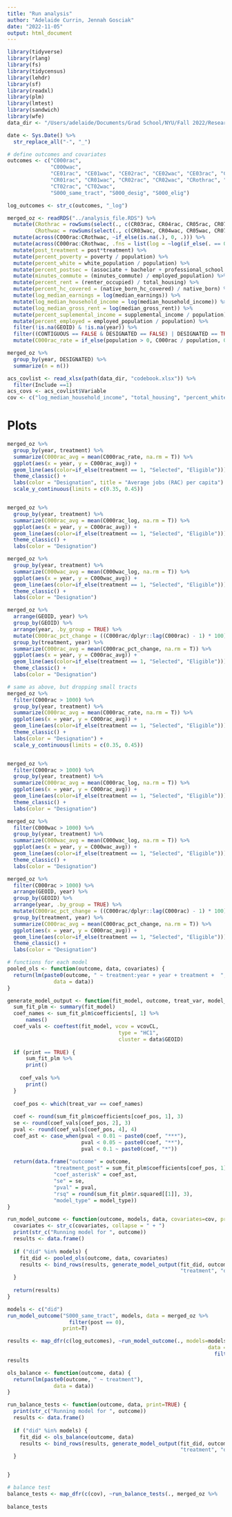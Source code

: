 ```yaml
---
title: "Run analysis"
author: "Adelaide Currin, Jennah Gosciak"
date: "2022-11-05"
output: html_document
---
```


```r
library(tidyverse)
library(rlang)
library(fs)
library(tidycensus)
library(lehdr)
library(sf)
library(readxl)
library(plm)
library(lmtest)
library(sandwich)
library(wfe)
data_dir <- "/Users/adelaide/Documents/Grad School/NYU/Fall 2022/Research Methods/Project"

date <- Sys.Date() %>% 
  str_replace_all("-", "_")
```

```r
# define outcomes and covariates
outcomes <- c("C000rac", 
              "C000wac",
              "CE01rac", "CE01wac", "CE02rac", "CE02wac", "CE03rac", "CEO3wac",
              "CR01rac", "CR01wac", "CR02rac", "CR02wac", "CRothrac", "CRothwac",
              "CT02rac", "CT02wac",
              "S000_same_tract", "S000_desig", "S000_elig")

log_outcomes <- str_c(outcomes, "_log")


```

```r

merged_oz <- readRDS("../analysis_file.RDS") %>% 
  mutate(CRothrac = rowSums(select(., c(CR03rac, CR04rac, CR05rac, CR07rac)), na.rm = T),
         CRothwac = rowSums(select(., c(CR03wac, CR04wac, CR05wac, CR07wac)), na.rm = T)) %>% 
  mutate(across(C000rac:CRothwac, ~if_else(is.na(.), 0, .))) %>% 
  mutate(across(C000rac:CRothwac, .fns = list(log = ~log(if_else(. == 0, 1, .))), .names = "{.col}_{.fn}")) %>% 
  mutate(post_treatment = post*treatment) %>% 
  mutate(percent_poverty = poverty / population) %>% 
  mutate(percent_white = white_population / population) %>% 
  mutate(percent_postsec = (associate + bachelor + professional_school + doctoral) / population) %>% 
  mutate(minutes_commute = (minutes_commute) / employed_population) %>% 
  mutate(percent_rent = (renter_occupied) / total_housing) %>% 
  mutate(percent_hc_covered = (native_born_hc_covered) / native_born) %>% 
  mutate(log_median_earnings = log(median_earnings)) %>% 
  mutate(log_median_household_income = log(median_household_income)) %>% 
  mutate(log_median_gross_rent = log(median_gross_rent)) %>% 
  mutate(percent_suplemental_income = supplemental_income / population) %>% 
  mutate(percent_employed = employed_population / population) %>% 
  filter(!is.na(GEOID) & !is.na(year)) %>% 
  filter((CONTIGUOUS == FALSE & DESIGNATED == FALSE) | DESIGNATED == TRUE) %>%
  mutate(C000rac_rate = if_else(population > 0, C000rac / population, 0))

merged_oz %>% 
  group_by(year, DESIGNATED) %>% 
  summarize(n = n())

acs_covlist <- read_xlsx(path(data_dir, "codebook.xlsx")) %>% 
  filter(Include ==1)
acs_covs <- acs_covlist$Variable
cov <- c("log_median_household_income", "total_housing", "percent_white", "percent_postsec", "percent_rent", "percent_hc_covered", "percent_poverty", "percent_suplemental_income", "percent_employed")

```

# Plots

```r
merged_oz %>% 
  group_by(year, treatment) %>% 
  summarize(C000rac_avg = mean(C000rac_rate, na.rm = T)) %>% 
  ggplot(aes(x = year, y = C000rac_avg)) +
  geom_line(aes(color=if_else(treatment == 1, "Selected", "Eligible"))) +
  theme_classic() +
  labs(color = "Designation", title = "Average jobs (RAC) per capita") +
  scale_y_continuous(limits = c(0.35, 0.45))


merged_oz %>% 
  group_by(year, treatment) %>% 
  summarize(C000rac_avg = mean(C000rac_log, na.rm = T)) %>% 
  ggplot(aes(x = year, y = C000rac_avg)) +
  geom_line(aes(color=if_else(treatment == 1, "Selected", "Eligible"))) +
  theme_classic() +
  labs(color = "Designation")

merged_oz %>% 
  group_by(year, treatment) %>% 
  summarize(C000wac_avg = mean(C000wac_log, na.rm = T)) %>% 
  ggplot(aes(x = year, y = C000wac_avg)) +
  geom_line(aes(color=if_else(treatment == 1, "Selected", "Eligible"))) +
  theme_classic() +
  labs(color = "Designation")

merged_oz %>% 
  arrange(GEOID, year) %>% 
  group_by(GEOID) %>% 
  arrange(year, .by_group = TRUE) %>% 
  mutate(C000rac_pct_change = ((C000rac/dplyr::lag(C000rac) - 1) * 100)) %>% 
  group_by(treatment, year) %>% 
  summarize(C000rac_avg = mean(C000rac_pct_change, na.rm = T)) %>% 
  ggplot(aes(x = year, y = C000rac_avg)) +
  geom_line(aes(color=if_else(treatment == 1, "Selected", "Eligible"))) +
  theme_classic() +
  labs(color = "Designation")
```

```r
# same as above, but dropping small tracts
merged_oz %>% 
  filter(C000rac > 1000) %>% 
  group_by(year, treatment) %>% 
  summarize(C000rac_avg = mean(C000rac_rate, na.rm = T)) %>% 
  ggplot(aes(x = year, y = C000rac_avg)) +
  geom_line(aes(color=if_else(treatment == 1, "Selected", "Eligible"))) +
  theme_classic() +
  labs(color = "Designation") +
  scale_y_continuous(limits = c(0.35, 0.45))


merged_oz %>% 
  filter(C000rac > 1000) %>% 
  group_by(year, treatment) %>% 
  summarize(C000rac_avg = mean(C000rac_log, na.rm = T)) %>% 
  ggplot(aes(x = year, y = C000rac_avg)) +
  geom_line(aes(color=if_else(treatment == 1, "Selected", "Eligible"))) +
  theme_classic() +
  labs(color = "Designation")

merged_oz %>% 
  filter(C000wac > 1000) %>% 
  group_by(year, treatment) %>% 
  summarize(C000wac_avg = mean(C000wac_log, na.rm = T)) %>% 
  ggplot(aes(x = year, y = C000wac_avg)) +
  geom_line(aes(color=if_else(treatment == 1, "Selected", "Eligible"))) +
  theme_classic() +
  labs(color = "Designation")

merged_oz %>% 
  filter(C000rac > 1000) %>% 
  arrange(GEOID, year) %>% 
  group_by(GEOID) %>% 
  arrange(year, .by_group = TRUE) %>% 
  mutate(C000rac_pct_change = ((C000rac/dplyr::lag(C000rac) - 1) * 100)) %>% 
  group_by(treatment, year) %>% 
  summarize(C000rac_avg = mean(C000rac_pct_change, na.rm = T)) %>% 
  ggplot(aes(x = year, y = C000rac_avg)) +
  geom_line(aes(color=if_else(treatment == 1, "Selected", "Eligible"))) +
  theme_classic() +
  labs(color = "Designation")
```

```r
# functions for each model
pooled_ols <- function(outcome, data, covariates) {
  return(lm(paste0(outcome, " ~ treatment:year + year + treatment +  ", str_c(covariates, collapse = "+")),
               data = data))
}
```


```r
generate_model_output <- function(fit_model, outcome, treat_var, model_type, data, print) {
  sum_fit_plm <- summary(fit_model)
  coef_names <- sum_fit_plm$coefficients[, 1] %>% 
      names()
  coef_vals <- coeftest(fit_model, vcov = vcovCL,
                                    type = "HC1",
                                    cluster = data$GEOID)
  
  if (print == TRUE) {
      sum_fit_plm %>% 
      print() 
    
    coef_vals %>% 
      print()
  }
  
  coef_pos <- which(treat_var == coef_names)
  
  coef <- round(sum_fit_plm$coefficients[coef_pos, 1], 3)
  se <- round(coef_vals[coef_pos, 2], 3)
  pval <- round(coef_vals[coef_pos, 4], 4)
  coef_ast <- case_when(pval < 0.01 ~ paste0(coef, "***"),
                        pval < 0.05 ~ paste0(coef, "**"),
                        pval < 0.1 ~ paste0(coef, "*"))
  
  return(data.frame("outcome" = outcome,
               "treatment_post" = sum_fit_plm$coefficients[coef_pos, 1],
               "coef_asterisk" = coef_ast,
               "se" = se,
               "pval" = pval,
               "rsq" = round(sum_fit_plm$r.squared[[1]], 3),
               "model_type" = model_type))
}

run_model_outcome <- function(outcome, models, data, covariates=cov, print=TRUE) {
  covariates <- str_c(covariates, collapse = " + ")
  print(str_c("Running model for ", outcome))
  results <- data.frame()
  
  if ("did" %in% models) {
    fit_did <- pooled_ols(outcome, data, covariates)
    results <- bind_rows(results, generate_model_output(fit_did, outcome,
                                                        "treatment", "did", data, print=print)) 
  }
 
  return(results)
}

models <- c("did")
run_model_outcome("S000_same_tract", models, data = merged_oz %>% 
                    filter(post == 0),
                  print=T)
```
```r
results <- map_dfr(c(log_outcomes), ~run_model_outcome(., models=models, 
                                                                 data = merged_oz %>% 
                                                                   filter(post == 0), print=T))
results
```

```r
ols_balance <- function(outcome, data) {
  return(lm(paste0(outcome, " ~ treatment"),
               data = data))
}

run_balance_tests <- function(outcome, data, print=TRUE) {
  print(str_c("Running model for ", outcome))
  results <- data.frame()
  
  if ("did" %in% models) {
    fit_did <- ols_balance(outcome, data)
    results <- bind_rows(results, generate_model_output(fit_did, outcome,
                                                        "treatment", "did", data, print=print)) 
  }


}

# balance test
balance_tests <- map_dfr(c(cov), ~run_balance_tests(., merged_oz %>% 
                                                                                 filter(year == 2017)))
balance_tests
```





